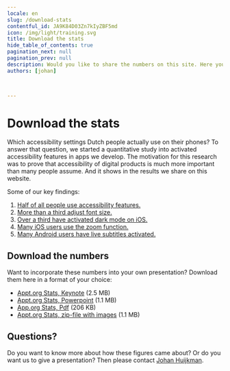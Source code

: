 ```yaml
---
locale: en
slug: /download-stats
contentful_id: JA9K84D03Zn7kIyZBF5md
icon: /img/light/training.svg
title: Download the stats
hide_table_of_contents: true
pagination_next: null
pagination_prev: null
description: Would you like to share the numbers on this site. Here you can download the latest numbers in a format of your choice.
authors: [johan]


	
---
```


# Download the stats

Which accessibility settings Dutch people actually use on their phones? To answer that question, we started a quantitative study into activated accessibility features in apps we develop. The motivation for this research was to prove that accessibility of digital products is much more important than many people assume. And it shows in the results we share on this website.

Some of our key findings:

1. [Half of all people use accessibility features.](/en/stats)
2. [More than a third adjust font size.](/en/stats/font-size)
3. [Over a third have activated dark mode on iOS.](/en/stats/dark-mode)
4. [Many iOS users use the zoom function.](/en/stats/zoom)
5. [Many Android users have live subtitles activated.](/en/stats/closed-captions)

## Download the numbers

Want to incorporate these numbers into your own presentation? Download them here in a format of your choice:

- [Appt.org Stats, Keynote](https://drive.google.com/file/d/14fogI4LbtlWBIcVPBvYWjmeHhmmH8vrW/view?usp=drive_link) (2.5 MB)
- [Appt.org Stats, Powerpoint](https://docs.google.com/presentation/d/1l4hLQHUBlb4-jK3rWiq-dO1Dl9c_OkTh/edit?usp=drive_link&ouid=111501768277630608431&rtpof=true&sd=true) (1.1 MB)
- [App.org Stats, Pdf](https://docs.google.com/presentation/d/1l4hLQHUBlb4-jK3rWiq-dO1Dl9c_OkTh/edit?usp=drive_link&ouid=111501768277630608431&rtpof=true&sd=true) (206 KB)
- [Appt.org Stats, zip-file with images](https://drive.google.com/file/d/1ORZG1L6Y_HZvziCikvYa61G5KqHYRZCz/view?usp=drive_link) (1.1 MB)

## Questions?

Do you want to know more about how these figures came about? Or do you want us to give a presentation? Then please contact [Johan Huijkman](mailto:johan@q42.nl).